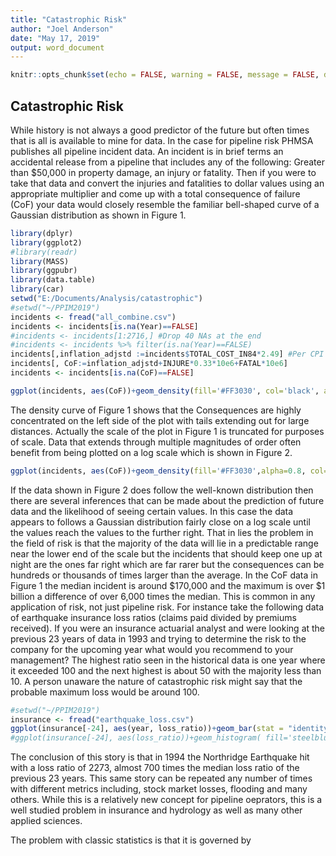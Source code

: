 ---
title: "Catastrophic Risk"
author: "Joel Anderson"
date: "May 17, 2019"
output: word_document
---

```{r setup, include=FALSE}
knitr::opts_chunk$set(echo = FALSE, warning = FALSE, message = FALSE, dpi = 300)
```

## Catastrophic Risk
While history is not always a good predictor of the future but often times that is all is available to mine for data.  In the case for pipeline risk PHMSA publishes all pipeline incident data.  An incident is in brief terms an accidental release from a pipeline that includes any of the following: Greater than $50,000 in property damage, an injury or fatality.  Then if you were to take that data and convert the injuries and fatalities to dollar values using an appropriate multiplier and come up with a total consequence of failure (CoF) your data would closely resemble the familiar bell-shaped curve of a Gaussian distribution as shown in Figure 1.
  
```{r import data, fig.cap="Figure 1: CoF Data Density Curve"}
library(dplyr)
library(ggplot2)
#library(readr)
library(MASS)
library(ggpubr)
library(data.table)
library(car)
setwd("E:/Documents/Analysis/catastrophic")
#setwd("~/PPIM2019")
incidents <- fread("all_combine.csv")
incidents <- incidents[is.na(Year)==FALSE]
#incidents <- incidents[1:2716,] #Drop 40 NAs at the end
#incidents <- incidents %>% filter(is.na(Year)==FALSE)
incidents[,inflation_adjstd :=incidents$TOTAL_COST_IN84*2.49] #Per CPI calculator adjusted 1984 to 2019
incidents[, CoF:=inflation_adjstd+INJURE*0.33*10e6+FATAL*10e6]
incidents <- incidents[is.na(CoF)==FALSE]

ggplot(incidents, aes(CoF))+geom_density(fill='#FF3030', col='black', alpha=0.8)+theme_bw()+xlim(0,5e6)#+scale_x_log10()

```
  
The density curve of Figure 1 shows that the Consequences are highly concentrated on the left side of the plot with tails extending out for large distances.  Actually the scale of the plot in Figure 1 is truncated for purposes of scale.  Data that extends through multiple magnitudes of order often benefit from being plotted on a log scale which is shown in Figure 2. 
  
```{r CoF Data on a log scale, fig.cap="Figure 2: CoF Density Curve - log scale"}

ggplot(incidents, aes(CoF))+geom_density(fill='#FF3030',alpha=0.8, col='black')+theme_bw()+scale_x_log10()
```

If the data shown in Figure 2 does follow the well-known distribution then there are several inferences that can be made about the prediction of future data and the likelihood of seeing certain values.  In this case the data appears to follows a Gaussian distribution fairly close on a log scale until the values reach the values to the further right.  That in lies the problem in the field of risk is that the majority of the data will lie in a predictable range near the lower end of the scale but the incidents that should keep one up at night are the ones far right which are far rarer but the consequences can be hundreds or thousands of times larger than the average.  In the CoF data in Figure 1 the median incident is around \$170,000 and the maximum is over \$1 billion a difference of over 6,000 times the median.  This is common in any application of risk, not just pipeline risk.  For instance take the following data of earthquake insurance loss ratios (claims paid divided by premiums received).  If you were an insurance actuarial analyst and were looking at the previous 23 years of data in 1993 and trying to determine the risk to the company for the upcoming year what would you recommend to your management?  The highest ratio seen in the historical data is one year where it exceeded 100 and the next highest is about 50 with the majority less than 10.  A person unaware the nature of catastrophic risk might say that the probable maximum loss would be around 100.
  
```{r insurance losses}
#setwd("~/PPIM2019")
insurance <- fread("earthquake_loss.csv")
ggplot(insurance[-24], aes(year, loss_ratio))+geom_bar(stat = "identity", fill='steelblue2',col='black')+theme_bw()+scale_y_continuous(breaks=seq(0,140,by=20))
#ggplot(insurance[-24], aes(loss_ratio))+geom_histogram( fill='steelblue2',col='black')+theme_bw()+scale_y_continuous(breaks = seq(0,10, by=2))
```
  
The conclusion of this story is that in 1994 the Northridge Earthquake hit with a loss ratio of 2273, almost 700 times the median loss ratio of the previous 23 years.  This same story can be repeated any number of times with different metrics including, stock market losses, flooding and many others.  While this is a relatively new concept for pipeline oeprators, this is a well studied problem in insurance and hydrology as well as many other applied sciences.  
  
The problem with classic statistics is that it is governed by 

